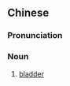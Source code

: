 ==Chinese==
{{zh-forms|s=球胆}}

===Pronunciation===
{{zh-pron
|m=qiúdǎn
|c=kau4 daam2
|mn=qz,xm,zz:kiû-táⁿ
|cat=n
}}

===Noun===
{{zh-noun}}

# [[bladder]] {{gloss|of a ball}}